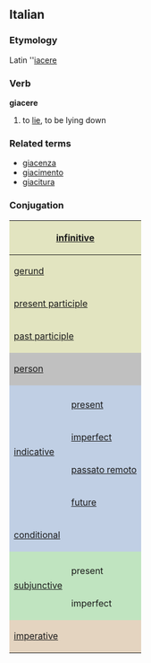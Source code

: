 ==Italian==
===Etymology===
Latin ''[[iacere]]
===Verb===
'''giacere'''

# to [[lie]], to be lying down

===Related terms===
*[[giacenza]]
*[[giacimento]]
*[[giacitura]]

===Conjugation===

<center>
{| style="background:#F0F0F0"

|-
! colspan="3" style="background:#e2e4c0" | [[infinitive]]
| colspan="5" | giacere

|-
! colspan="3" style="background:#e2e4c0" | [[gerund]]
| colspan="5" | giacendo

|-
! colspan="3" style="background:#e2e4c0" | [[present participle]]
| colspan="5" | [[giacente]]

|-
! colspan="3" style="background:#e2e4c0" | [[past participle]]
| colspan="5" | [[giaciuto]]

|-
! colspan="2" rowspan="2" style="background:#C0C0C0" | [[person]]
! colspan="3" style="background:#C0C0C0" | singular
! colspan="3" style="background:#C0C0C0" | plural

|-
! style="background:#C0C0C0;width:12.5%" | first
! style="background:#C0C0C0;width:12.5%" | second
! style="background:#C0C0C0;width:12.5%" | third
! style="background:#C0C0C0;width:12.5%" | first
! style="background:#C0C0C0;width:12.5%" | second
! style="background:#C0C0C0;width:12.5%" | third

|-
! style="background:#c0cfe4" rowspan="5"| [[indicative]]
! style="background:#c0cfe4" | 
! style="background:#c0cfe4" | io
! style="background:#c0cfe4" | tu
! style="background:#c0cfe4" | lui/lei
! style="background:#c0cfe4" | noi
! style="background:#c0cfe4" | voi
! style="background:#c0cfe4" | loro

|-
! style="height:3em;background:#c0cfe4" | [[present]]
| giaccio
| giaci
| giace
| giacciamo
| giacete
| giacciono

|-
! style="height:3em;background:#c0cfe4" | [[imperfect]]
| giacevo
| giacevi
| giaceva
| giacevamo
| giacevate
| giacevano

|-
! style="height:3em;background:#c0cfe4" | [[passato remoto]]
| giacqui
| giacesti
| giacque
| giacemmo
| giaceste
| giacquero

|-
! style="height:3em;background:#c0cfe4" | [[future]]
| giacerò
| giacerai
| giacerà
| giaceremo
| giacerete
| giaceranno

|-
! style="height:3em;background:#c0cfe4" colspan="2"| [[conditional]]
| giacerei
| giaceresti
| giacerebbe
| giaceremmo
| giacereste
| giacerebbero

|-
! style="background:#c0e4c0" rowspan="3" | [[subjunctive]]
! style="background:#c0e4c0" |
! style="background:#c0e4c0" | che io
! style="background:#c0e4c0" | che tu
! style="background:#c0e4c0" | che lui/che lei
! style="background:#c0e4c0" | che noi
! style="background:#c0e4c0" | che voi
! style="background:#c0e4c0" | che loro

|-
! style="height:3em;background:#c0e4c0" | present
| giaccia
| giaccia
| giaccia
| giacciamo
| giacciate
| giacciano

|-
! style="height:3em;background:#c0e4c0" rowspan="1" | imperfect
| giacessi
| giacessi
| giacesse
| giacessimo
| giaceste
| giacessero

|-
! colspan="2" rowspan="2" style="height:3em;background:#e4d4c0" | [[imperative]]
! style="background:#e4d4c0" | -
! style="background:#e4d4c0" | tu
! style="background:#e4d4c0" | lui/lei
! style="background:#e4d4c0" | noi
! style="background:#e4d4c0" | voi
! style="background:#e4d4c0" | loro

|-
|
| giaci
| giaccia
| giacciamo
| giacete
| giacciano

|}
</center>